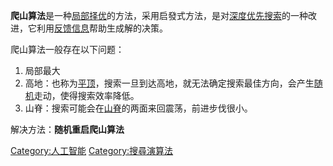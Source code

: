 {{NoteTA
|G1 = IT
}}
{{图搜索算法}}
'''爬山算法'''是一种[[局部择优|局部择优]]的方法，采用启發式方法，是对[[深度优先搜索|深度优先搜索]]的一种改进，它利用[[反馈|反馈]][[信息|信息]]帮助生成解的决策。

爬山算法一般存在以下问题：
#局部最大
#高地：也称为[[平顶|平顶]]，搜索一旦到达高地，就无法确定搜索最佳方向，会产生[[随机|随机]]走动，使得搜索效率降低。
#山脊：搜索可能会在[[山脊|山脊]]的两面来回震荡，前进步伐很小。

解决方法：'''随机重启爬山算法'''

[[Category:人工智能|Category:人工智能]]
[[Category:搜尋演算法|Category:搜尋演算法]]